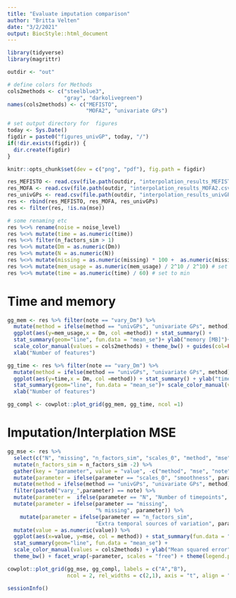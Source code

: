 ```yaml
---
title: "Evaluate imputation comparison"
author: "Britta Velten"
date: "3/2/2021"
output: BiocStyle::html_document
---
```


```r
library(tidyverse)
library(magrittr)
```

```r
outdir <- "out"

# define colors for Methods
cols2methods <- c("steelblue3",
                  "gray", "darkolivegreen")
names(cols2methods) <- c("MEFISTO",
                         "MOFA2", "univariate GPs") 

# set output directory for  figures
today <- Sys.Date()
figdir = paste0("figures_univGP", today, "/")
if(!dir.exists(figdir)) {
  dir.create(figdir)
}

knitr::opts_chunk$set(dev = c("png", "pdf"), fig.path = figdir)
```

```r
res_MEFISTO <- read.csv(file.path(outdir, "interpolation_results_MEFISTO.csv"))
res_MOFA <- read.csv(file.path(outdir, "interpolation_results_MOFA2.csv"))
res_univGPs <- read.csv(file.path(outdir, "interpolation_results_univGPs.csv"))
res <- rbind(res_MEFISTO, res_MOFA, res_univGPs)
res <- filter(res, !is.na(mse))

# some renaming etc
res %<>% rename(noise = noise_level)
res %<>% mutate(time = as.numeric(time))
res %<>% filter(n_factors_sim > 1)
res %<>% mutate(Dm = as.numeric(Dm))
res %<>% mutate(N = as.numeric(N))
res %<>% mutate(missing = as.numeric(missing) * 100 +  as.numeric(missing_all) * 100) # turn to percentage
res %<>% mutate(mem_usage = as.numeric(mem_usage) / 2^10 / 2^10) # set to MB
res %<>% mutate(time = as.numeric(time) / 60) # set to min
```

# Time and memory
```r
gg_mem <- res %>% filter(note == "vary_Dm") %>%
  mutate(method = ifelse(method == "univGPs", "univariate GPs", method)) %>%
  ggplot(aes(y=mem_usage,x = Dm, col =method)) + stat_summary() +
  stat_summary(geom="line", fun.data = "mean_se")+ ylab("memory [MB]")+
  scale_color_manual(values = cols2methods) + theme_bw() + guides(col=FALSE) +
  xlab("Number of features")
```

```r
gg_time <- res %>% filter(note == "vary_Dm") %>%
  mutate(method = ifelse(method == "univGPs", "univariate GPs", method)) %>%
  ggplot(aes(y=time,x = Dm, col =method)) + stat_summary() + ylab("time [min]")+
  stat_summary(geom="line", fun.data = "mean_se")+ scale_color_manual(values = cols2methods) + theme_bw() + guides(col=FALSE)+
  xlab("Number of features")
```

```r
gg_compl <- cowplot::plot_grid(gg_mem, gg_time, ncol =1)
```

# Imputation/Interplation MSE
```r
gg_mse <- res %>%
  select(c("N", "missing", "n_factors_sim", "scales_0", "method", "mse", "note")) %>%
  mutate(n_factors_sim = n_factors_sim -2) %>%
  gather(key = "parameter", value = "value", -c("method", "mse", "note")) %>%
  mutate(parameter = ifelse(parameter == "scales_0", "smoothness", parameter)) %>%
  mutate(method = ifelse(method == "univGPs", "univariate GPs", method)) %>%
  filter(paste0("vary_",parameter) == note) %>% 
  mutate(parameter =  ifelse(parameter == "N", "Number of timepoints", parameter)) %>%
  mutate(parameter = ifelse(parameter == "missing",
                            "% missing", parameter)) %>%
    mutate(parameter = ifelse(parameter == "n_factors_sim",
                            "Extra temporal sources of variation", parameter)) %>%
  mutate(value = as.numeric(value)) %>%
  ggplot(aes(x=value, y=mse, col = method)) + stat_summary(fun.data = "mean_se") +
  stat_summary(geom="line", fun.data = "mean_se") +
  scale_color_manual(values = cols2methods) + ylab("Mean squared error") +
  theme_bw() + facet_wrap(~parameter, scales = "free") + theme(legend.position = "top")
```

```r
cowplot::plot_grid(gg_mse, gg_compl, labels = c("A","B"),
                   ncol = 2, rel_widths = c(2,1), axis = "t", align = "h")
```

```r
sessionInfo()
```

